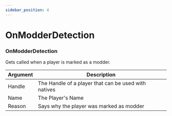```yaml
---
sidebar_position: 4
---
```


# OnModderDetection

### OnModderDetection
Gets called when a player is marked as a modder.

| Argument | Description                                          |
|----------|------------------------------------------------------|
| Handle   | The Handle of a player that can be used with natives |
| Name     | The Player's Name                                    |
| Reason   | Says why the player was marked as modder             |